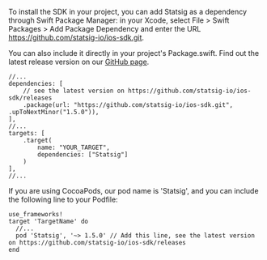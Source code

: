 To install the SDK in your project, you can add Statsig as a dependency through Swift Package Manager: in your Xcode, select File > Swift Packages > Add Package Dependency
and enter the URL https://github.com/statsig-io/ios-sdk.git.

You can also include it directly in your project's Package.swift. Find out the latest release version on our [GitHub page](https://github.com/statsig-io/ios-sdk/releases).

```
//...
dependencies: [
    // see the latest version on https://github.com/statsig-io/ios-sdk/releases
    .package(url: "https://github.com/statsig-io/ios-sdk.git", .upToNextMinor("1.5.0")),
],
//...
targets: [
    .target(
        name: "YOUR_TARGET",
        dependencies: ["Statsig"]
    )
],
//...
```

If you are using CocoaPods, our pod name is 'Statsig', and you can include the following line to your Podfile:

```
use_frameworks!
target 'TargetName' do
  //...
  pod 'Statsig', '~> 1.5.0' // Add this line, see the latest version on https://github.com/statsig-io/ios-sdk/releases
end
```
